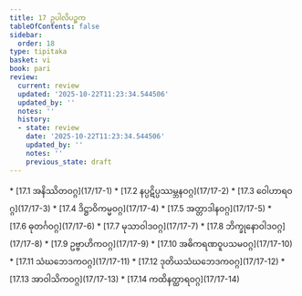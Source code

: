 ```yaml
---
title: 17 ဥပါလိပဉ္စက
tableOfContents: false
sidebar:
  order: 18
type: tipitaka
basket: vi
book: pari
review:
  current: review
  updated: '2025-10-22T11:23:34.544506'
  updated_by: ''
  notes: ''
  history:
  - state: review
    date: '2025-10-22T11:23:34.544506'
    updated_by: ''
    notes: ''
    previous_state: draft
---
```



<ReviewStatus review={frontmatter.review} showDetails={true} />

<HypothesisAnnotation frontmatter={frontmatter} />

<DynamicBreadcrumb />



<TableOfContents book="pari" section="17">
* [17.1 အနိဿိတဝဂ္ဂ](17/17-1)
* [17.2 နပ္ပဋိပ္ပဿမ္ဘနဝဂ္ဂ](17/17-2)
* [17.3 ဝေါဟာရဝဂ္ဂ](17/17-3)
* [17.4 ဒိဋ္ဌာဝိကမ္မဝဂ္ဂ](17/17-4)
* [17.5 အတ္တာဒါနဝဂ္ဂ](17/17-5)
* [17.6 ဓုတင်္ဂဝဂ္ဂ](17/17-6)
* [17.7 မုသာဝါဒဝဂ္ဂ](17/17-7)
* [17.8 ဘိက္ခုနောဝါဒဝဂ္ဂ](17/17-8)
* [17.9 ဥဗ္ဗာဟိကဝဂ္ဂ](17/17-9)
* [17.10 အဓိကရဏဝူပသမဝဂ္ဂ](17/17-10)
* [17.11 သံဃဘေဒကဝဂ္ဂ](17/17-11)
* [17.12 ဒုတိယသံဃဘေဒကဝဂ္ဂ](17/17-12)
* [17.13 အာဝါသိကဝဂ္ဂ](17/17-13)
* [17.14 ကထိနတ္ထာရဝဂ္ဂ](17/17-14)
</TableOfContents>